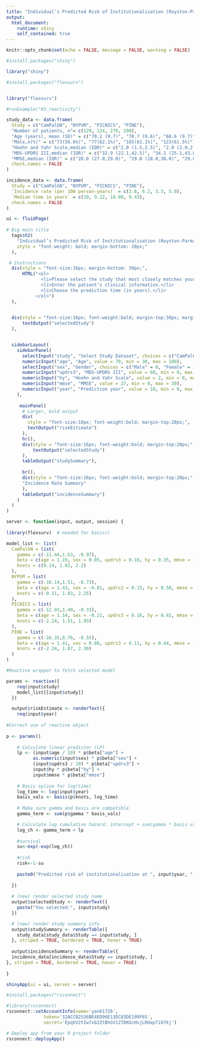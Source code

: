 ---
title: "Individual’s Predicted Risk of Institutionalisation (Royston-Parmar Model)"
output: 
  html_document:
    runtime: shiny
    self_contained: true
---

```{r setup, include=FALSE}
knitr::opts_chunk$set(echo = FALSE, message = FALSE, warning = FALSE)
```

```{r package}

#install.packages("shiny")

library("shiny")

#install.packages("flexsurv")


library("flexsurv")


```

```{r test shiny}

#runExample("03_reactivity")

```

```{r Study population characteristic}

study_data <- data.frame(
  Study = c("CamPalGN", "NYPUM", "PICNICS", "PINE"),
  "Number of patients, n"= c(129, 124, 270, 200),
  "Age (years), mean (SD)" = c("70.2 (9.7)", "70.7 (9.6)", "68.6 (9.7)", "72.6 (10.3)"),
  "Male,n(%)" = c("73(56.6%)", "77(62.1%)", "165(61.1%)", "123(61.5%)"),
  "Hoehn and Yahr Scale,median (IQR)" = c("2.0 (1.5,2.5)", "2.0 (2.0,2.5)", "2.0 (1.0,2.0)", "2.5 (2.0,3.0)"),
  "MDS-UPDRS III,median (IQR)" = c("32.9 (22.1,42.5)", "34.1 (25.1,43.0)", "29 (22.0,38.0)", "31.1 (21.5,40.7)"),
  "MMSE,median (IQR)" = c("28.0 (27.0,29.0)", "29.0 (28.0,30.0)", "29.0 (28.0,30.0)", "29.0 (28.0,30.0)"),
  check.names = FALSE
)

incidence_data <- data.frame(
  Study = c("CamPalGN", "NYPUM", "PICNICS", "PINE"),
  `Incidence rate (per 100 person-years)` = c(2.8, 6.2, 3.3, 5.0),
  `Median time in years` = c(10, 9.22, 10.00, 9.43),
  check.names = FALSE
)


```



```{r Input UI}


ui <- fluidPage(
  
# Big main title
  tags$h2(
    "Individual’s Predicted Risk of Institutionalisation (Royston-Parmar Model)",
    style = "font-weight: bold; margin-bottom: 20px;"
  ),

 # Instructions
  div(style = "font-size:16px; margin-bottom: 30px;",
      HTML("<ol>
             <li>Please select the study that most closely matches your patient population. The characteristics of the selected study population will be shown in the table.</li>
             <li>Enter the patient’s clinical information.</li>
             <li>Choose the prediction time (in years).</li>
           </ol>")
  ),
    

  div(style = "font-size:16px; font-weight:bold; margin-top:30px; margin-bottom:10px;", 
      textOutput("selectedStudy")
  ),


  sidebarLayout(
    sidebarPanel(
      selectInput("study", "Select Study Dataset", choices = c("CamPalGN", "NYPUM", "PICNICS", "PINE")),
      numericInput("age", "Age", value = 70, min = 30, max = 100),
      selectInput("sex", "Gender", choices = c("Male" = 0, "Female" = 1)),
      numericInput("updrs3", "MDS-UPDRS III", value = 60, min = 0, max = 132),
      numericInput("hy", "Hoehn and Yahr Scale", value = 2, min = 0, max = 5),
      numericInput("mmse", "MMSE", value = 27, min = 0, max = 30),
      numericInput("year", "Prediction year", value = 10, min = 0, max = 10)
    ),
    
     mainPanel(
      # Larger, bold output
      div(
        style = "font-size:18px; font-weight:bold; margin-top:20px;",
        textOutput("riskEstimate")
      ),
      hr(),
      div(style = "font-size:16px; font-weight:bold; margin-top:20px;", 
          textOutput("selectedStudy")
      ),
      tableOutput("studySummary"),
      
      br(),
      div(style = "font-size:16px; font-weight:bold; margin-top:20px;", 
      "Incidence Rate Summary"
      ),
      tableOutput("incidenceSummary")
    )
  )
)


```


```{r study-specific model}

server <- function(input, output, session) {
  
library(flexsurv)  # needed for basis()

model_list <- list(
  CamPalGN = list(
    gamma = c(-11.44,1.63, -0.97),
    beta = c(age = 1.19, sex = 0.05, updrs3 = 0.16, hy = 0.35, mmse = -0.16),
    knots = c(0.14, 1.82, 2.2)
  ),
  NYPUM = list(
    gamma = c(-10.14,1.51, -0.73),
    beta = c(age = 1.43, sex = -0.01, updrs3 = 0.15, hy = 0.50, mmse = -0.23),
    knots = c(-0.11, 1.83, 2.25)
  ), 
  PICNICS = list(
    gamma = c(-12.93,1.40, -0.33),
    beta = c(age = 1.14, sex = -0.21, updrs3 = 0.16, hy = 0.41, mmse = -0.11),
    knots = c(-2.24, 1.51, 1.93)
  ),
  PINE = list(
    gamma = c(-16.35,0.76, -0.55),
    beta = c(age = 1.41, sex = 0.08, updrs3 = 0.11, hy = 0.44, mmse = -0.07),
    knots = c(-2.24, 1.87, 2.30)
  )
)

#Reactive wrapper to fetch selected model

params <- reactive({
    req(input$study)
    model_list[[input$study]]
  })

  output$riskEstimate <- renderText({
    req(input$year)
    
#Correct use of reactive object
    
p <- params()
    
    # Calculate linear predictor (LP)
    lp <- (input$age / 10) * p$beta["age"] +
          as.numeric(input$sex) * p$beta["sex"] +
          (input$updrs3 / 10) * p$beta["updrs3"] +
          input$hy * p$beta["hy"] +
          input$mmse * p$beta["mmse"]
    
    # Basis spline for log(time)
    log_time <- log(input$year)
    basis_vals <- basis(p$knots, log_time)
    
    # Make sure gamma and basis are compatible
    gamma_term <- sum(p$gamma * basis_vals)

    # Calculate log cumulative hazard: intercept + sum(gamma * basis values) + LP
    log_ch <- gamma_term + lp
    
    #survival
    su<-exp(-exp(log_ch))
    
    #risk
    risk<-1-su
    
    paste0("Predicted risk of institutionalisation at ", input$year, " years: ", round(risk * 100, 2), "%")
    
  })
  
  # (new) render selected study name
  output$selectedStudy <- renderText({
    paste("You selected:", input$study)
  })

  # (new) render study summary info
  output$studySummary <- renderTable({
    study_data[study_data$Study == input$study, ]
  }, striped = TRUE, bordered = TRUE, hover = TRUE)
  
  output$incidenceSummary <- renderTable({
  incidence_data[incidence_data$Study == input$study, ]
}, striped = TRUE, bordered = TRUE, hover = TRUE)
  
}

```



```{r UI and Server}

shinyApp(ui = ui, server = server)


```

```{r publish}

#install.packages("rsconnect")

#library(rsconnect)
rsconnect::setAccountInfo(name='yan61726',
			  token='32ACCB2536BE4ED96E13DC03DE199F65',
			  secret='EpqhV2tIw7xb2ZtBhGV1Z7DKUcHvjLRHapTiO7kj')

# Deploy app from your R project folder
rsconnect::deployApp()

```
